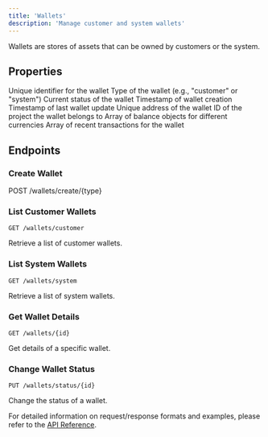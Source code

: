```yaml
---
title: 'Wallets'
description: 'Manage customer and system wallets'
---
```


Wallets are stores of assets that can be owned by customers or the system.

## Properties

<ResponseField name="id" type="string" required>
  Unique identifier for the wallet
</ResponseField>

<ResponseField name="type" type="string" required>
  Type of the wallet (e.g., "customer" or "system")
</ResponseField>

<ResponseField name="status" type="string" required>
  Current status of the wallet
</ResponseField>

<ResponseField name="created_at" type="string" required>
  Timestamp of wallet creation
</ResponseField>

<ResponseField name="updated_at" type="string" required>
  Timestamp of last wallet update
</ResponseField>

<ResponseField name="address" type="string" required>
  Unique address of the wallet
</ResponseField>

<ResponseField name="projectId" type="number" required>
  ID of the project the wallet belongs to
</ResponseField>

<ResponseField name="balance" type="Balance[]" required>
  Array of balance objects for different currencies
</ResponseField>

<ResponseField name="transactions" type="Transaction[]" required>
  Array of recent transactions for the wallet
</ResponseField>

## Endpoints

### Create Wallet


POST /wallets/create/{type}

### List Customer Wallets

```
GET /wallets/customer
```

Retrieve a list of customer wallets.

### List System Wallets

```
GET /wallets/system
```

Retrieve a list of system wallets.

### Get Wallet Details

```
GET /wallets/{id}
```

Get details of a specific wallet.

### Change Wallet Status

```
PUT /wallets/status/{id}
```

Change the status of a wallet.

For detailed information on request/response formats and examples, please refer to the [API Reference](/api-reference/wallets).
